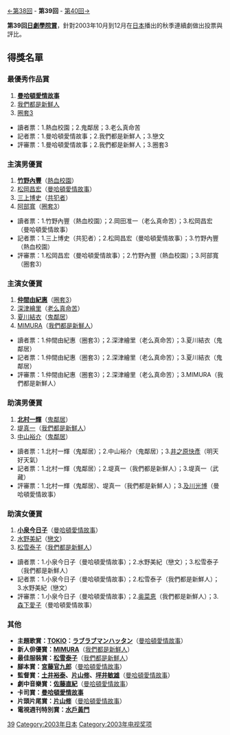 {{noteTA
|G1=JP Show}}
[[第38回日劇學院賞|←第38回]] - '''第39回''' - [[第40回日劇學院賞|第40回→]]

'''第39回[[日劇學院賞|日劇學院賞]]'''，針對2003年10月到12月在[[日本|日本]]播出的秋季連續劇做出投票與評比。

== 得獎名單 ==
=== 最優秀作品賞 ===

#'''[[曼哈頓愛情故事|曼哈頓愛情故事]]'''
#[[我們都是新鮮人|我們都是新鮮人]]
#[[圈套_(電視劇)#圈套3|圈套3]]

*讀者票：1.熱血校園；2.鬼鄰居；3.老么真命苦
*記者票：1.曼哈頓愛情故事；2.我們都是新鮮人；3.戀文
*評審票：1.曼哈頓愛情故事；2.我們都是新鮮人；3.圈套3

=== 主演男優賞 ===
#'''[[竹野內豐|竹野內豐]]'''（[[熱血校園|熱血校園]]）
#[[松岡昌宏|松岡昌宏]]（[[曼哈頓愛情故事|曼哈頓愛情故事]]）
#[[三上博史|三上博史]]（[[共犯者|共犯者]]）
#[[阿部寬|阿部寬]]（[[圈套_(電視劇)#圈套3|圈套3]]）

*讀者票：1.竹野內豐（熱血校園）；2.岡田准一（老么真命苦）；3.松岡昌宏（曼哈頓愛情故事）
*記者票：1.三上博史（共犯者）；2.松岡昌宏（曼哈頓愛情故事）；3.竹野內豐（熱血校園）
*評審票：1.松岡昌宏（曼哈頓愛情故事）；2.竹野內豐（熱血校園）；3.阿部寬（圈套3）

=== 主演女優賞 ===
#'''[[仲間由紀惠|仲間由紀惠]]'''（[[圈套_(電視劇)#圈套3|圈套3]]）
#[[深津繪里|深津繪里]]（[[老么真命苦|老么真命苦]]）
#[[夏川結衣|夏川結衣]]（[[鬼鄰居|鬼鄰居]]）
#[[MIMURA|MIMURA]]（[[我們都是新鮮人|我們都是新鮮人]]）

*讀者票：1.仲間由紀惠（圈套3）；2.深津繪里（老么真命苦）；3.夏川結衣（鬼鄰居）
*記者票：1.仲間由紀惠（圈套3）；2.深津繪里（老么真命苦）；3.夏川結衣（鬼鄰居）
*評審票：1.仲間由紀惠（圈套3）；2.深津繪里（老么真命苦）；3.MIMURA（我們都是新鮮人）

=== 助演男優賞 ===
#'''[[北村一輝|北村一輝]]'''（[[鬼鄰居|鬼鄰居]]）
#[[堤真一|堤真一]]（[[我們都是新鮮人|我們都是新鮮人]]）
#[[中山裕介|中山裕介]]（[[鬼鄰居|鬼鄰居]]）

*讀者票：1.北村一輝（鬼鄰居）；2.中山裕介（鬼鄰居）；3.[[井之原快彥|井之原快彥]]（明天好天氣）
*記者票：1.北村一輝（鬼鄰居）；2.堤真一（我們都是新鮮人）；3.堤真一（武藏）
*評審票：1.北村一輝（鬼鄰居）、堤真一（我們都是新鮮人）；3.[[及川光博|及川光博]]（曼哈頓愛情故事）

=== 助演女優賞 ===
#'''[[小泉今日子|小泉今日子]]'''（[[曼哈頓愛情故事|曼哈頓愛情故事]]）
#[[水野美紀|水野美紀]]（[[戀文|戀文]]）
#[[松雪泰子|松雪泰子]]（[[我們都是新鮮人|我們都是新鮮人]]）

*讀者票：1.小泉今日子（曼哈頓愛情故事）；2.水野美紀（戀文）；3.松雪泰子（我們都是新鮮人）
*記者票：1.小泉今日子（曼哈頓愛情故事）；2.松雪泰子（我們都是新鮮人）；3.水野美紀（戀文）
*評審票：1.小泉今日子（曼哈頓愛情故事）；2.[[奥菜恵|奥菜恵]]（我們都是新鮮人）；3.[[森下愛子|森下愛子]]（曼哈頓愛情故事）

=== 其他 ===
*'''主題歌賞：[[TOKIO|TOKIO]]：[[ラブラブマンハッタン|ラブラブマンハッタン]]'''（[[曼哈頓愛情故事|曼哈頓愛情故事]]）
*'''新人俳優賞：[[MIMURA|MIMURA]]'''（[[我們都是新鮮人|我們都是新鮮人]]）
*'''最佳服裝賞：[[松雪泰子|松雪泰子]]'''（[[我們都是新鮮人|我們都是新鮮人]]）
*'''腳本賞：[[宮藤官九郎|宮藤官九郎]]'''（[[曼哈頓愛情故事|曼哈頓愛情故事]]）
*'''監督賞：[[土井裕泰|土井裕泰]]、[[片山修|片山修]]、[[坪井敏雄|坪井敏雄]]'''（[[曼哈頓愛情故事|曼哈頓愛情故事]]）
*'''劇中音樂賞：[[佐藤直紀|佐藤直紀]]'''（[[曼哈頓愛情故事|曼哈頓愛情故事]]）
*'''卡司賞：[[曼哈頓愛情故事|曼哈頓愛情故事]]'''
*'''片頭片尾賞：[[片山修|片山修]]'''（[[曼哈頓愛情故事|曼哈頓愛情故事]]）
*'''電視週刊特別賞：[[水戶黃門|水戶黃門]]'''
{{日劇學院賞名單}}

[[Category:日劇學院賞|39]]
[[Category:2003年日本|Category:2003年日本]]
[[Category:2003年电视奖项|Category:2003年电视奖项]]